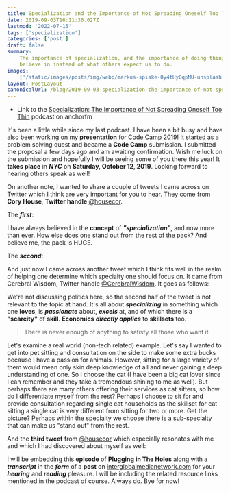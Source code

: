 ```yaml
---
title: Specialization and the Importance of Not Spreading Oneself Too Thin
date: 2019-09-03T16:11:36.027Z
lastmod: '2022-07-15'
tags: ['specialization']
categories: ['post']
draft: false
summary:
    The importance of specialization, and the importance of doing things we
    believe in instead of what others expect us to do.
images:
    ['/static/images/posts/img/webp/markus-spiske-Oy4tHyQqpMU-unsplash.webp']
layout: PostLayout
canonicalUrl: /blog/2019-09-03-specialization-the-importance-of-not-spreading-oneself-too-thin
---
```


<Unsplash
	src="/static/images/posts/img/webp/markus-spiske-Oy4tHyQqpMU-unsplash.webp"
	author="Markus Spiske"
	alt="Specialization and the Importance of Not Spreading Oneself Too Thin"
	srcUrl="https://unsplash.com/photos/Oy4tHyQqpMU"
	authorUrl="https://unsplash.com/@markusspiske"
/>

-   Link to the
    [Specialization: The Importance of Not Spreading Oneself Too Thin](https://anchor.fm/maria-campbell/episodes/Specialization-The-Importance-of-Not-Spreading-Oneself-Too-Thin-e576bk)
    podcast on anchorfm

It's been a little while since my last podcast. I have been a bit busy and have
also been working on my **presentation** for
[Code Camp 2019](https://codecampnyc.org/)! It started as a problem solving
quest and became a **Code Camp** submission. I submitted the proposal a few days
ago and am awaiting confirmation. Wish me luck on the submission and hopefully I
will be seeing some of you there this year! It **takes place** in **_NYC_** on
**Saturday, October 12, 2019**. Looking forward to hearing others speak as well!

On another note, I wanted to share a couple of tweets I came across on Twitter
which I think are very important for you to hear. They come from **Cory House**,
**Twitter handle** [@housecor](https://twitter.com/housecor).

The **_first_**:

<Tweet id="1163422246100246534" />

I have always believed in the **concept** of **_"specialization"_**, and now
more than ever. How else does one stand out from the rest of the pack? And
believe me, the pack is HUGE.

The **_second_**:

<Tweet id="1163420791557500929" />

And just now I came across another tweet which I think fits well in the realm of
helping one determine which specialty one should focus on. It came from Cerebral
Wisdom, Twitter handle [@CerebralWisdom](https://twitter.com/CerebralWisdom). It
goes as follows:

<Tweet id="1167343703087706112" />

We're not discussing politics here, so the second half of the tweet is not
relevant to the topic at hand. It's all about **_specializing_** in something
which one **loves**, is **_passionate_** about, **_excels_** at, and of which
there is a **"scarcity"** of **skill**. **Economics** **_directly applies_** to
**skillsets** too.

> There is never enough of anything to satisfy all those who want it.

Let's examine a real world (non-tech related) example. Let's say I wanted to get
into pet sitting and consultation on the side to make some extra bucks because I
have a passion for animals. However, sitting for a large variety of them would
mean only skin deep knowledge of all and never gaining a deep understanding of
one. So I choose the cat (I have been a big cat lover since I can remember and
they take a tremendous shining to me as well). But perhaps there are many others
offering their services as cat sitters, so how do I differentiate myself from
the rest? Perhaps I choose to sit for and provide consultation regarding single
cat households as the skillset for cat sitting a single cat is very different
from sitting for two or more. Get the picture? Perhaps within the specialty we
choose there is a sub-specialty that can make us "stand out" from the rest.

And the **third tweet** from [@housecor](https://twitter.com/housecor) which
especially resonates with me and which I had discovered about myself as well:

<Tweet id="1167558828361228288" />

I will be embedding this **episode** of **Plugging in The Holes** along with a
**_transcript_** in the **_form_** of a **post** on
[interglobalmedianetwork.com](https://www.interglobalmedianetwork.com/) for your
**_hearing_** and **_reading_** pleasure. I will be including the related
resource links mentioned in the podcast of course. Always do. Bye for now!
